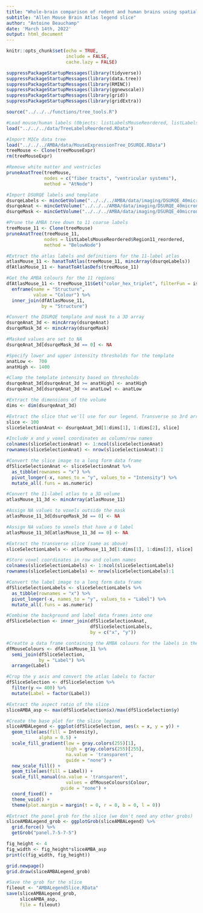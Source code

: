 ```yaml
---
title: "Whole-brain comparison of rodent and human brains using spatial transcriptomics"
subtitle: "Allen Mouse Brain Atlas legend slice"
author: "Antoine Beauchamp"
date: 'March 14th, 2022'
output: html_document
---
```


```r
knitr::opts_chunk$set(echo = TRUE,
                      include = FALSE,
                      cache.lazy = FALSE)
```

```r
suppressPackageStartupMessages(library(tidyverse))
suppressPackageStartupMessages(library(data.tree))
suppressPackageStartupMessages(library(RMINC))
suppressPackageStartupMessages(library(ggnewscale))
suppressPackageStartupMessages(library(grid))
suppressPackageStartupMessages(library(gridExtra))
```

```r
source("../../../functions/tree_tools.R")
```

```r
#Load mouse/human labels (Objects: listLabelsMouseReordered, listLabelsHumanReordered)
load("../../../data/TreeLabelsReordered.RData")

#Import MICe data tree
load("../../../AMBA/data/MouseExpressionTree_DSURQE.RData")
treeMouse <- Clone(treeMouseExpr)
rm(treeMouseExpr)

#Remove white matter and ventricles
pruneAnatTree(treeMouse, 
              nodes = c("fiber tracts", "ventricular systems"),
              method = "AtNode")

#Import DSURQE labels and template
dsurqeLabels <- mincGetVolume("../../../AMBA/data/imaging/DSURQE_40micron_labels.mnc")
dsurqeAnat <- mincGetVolume("../../../AMBA/data/imaging/DSURQE_40micron_average.mnc")
dsurqeMask <- mincGetVolume("../../../AMBA/data/imaging/DSURQE_40micron_mask.mnc")
```

```r
#Prune the AMBA tree down to 11 coarse labels
treeMouse_11 <- Clone(treeMouse)
pruneAnatTree(treeMouse_11,
              nodes = listLabelsMouseReordered$Region11_reordered,
              method = "BelowNode")

#Extract the atlas labels and definitions for the 11-label atlas
atlasMouse_11 <- hanatToAtlas(treeMouse_11, mincArray(dsurqeLabels))
dfAtlasMouse_11 <- hanatToAtlasDefs(treeMouse_11)

#Get the AMBA colours for the 11 regions
dfAtlasMouse_11 <- treeMouse_11$Get("color_hex_triplet", filterFun = isLeaf) %>%
  enframe(name = "Structure",
          value = "Colour") %>% 
  inner_join(dfAtlasMouse_11,
             by = "Structure")
```

```r
#Convert the DSURQE template and mask to a 3D array
dsurqeAnat_3d <- mincArray(dsurqeAnat)
dsurqeMask_3d <- mincArray(dsurqeMask)

#Masked values are set to NA
dsurqeAnat_3d[dsurqeMask_3d == 0] <- NA

#Specify lower and upper intensity thresholds for the template
anatLow <-  700
anatHigh <- 1400

#Clamp the template intensity based on thresholds
dsurqeAnat_3d[dsurqeAnat_3d >= anatHigh] <- anatHigh
dsurqeAnat_3d[dsurqeAnat_3d <= anatLow] <- anatLow

#Extract the dimensions of the volume
dims <- dim(dsurqeAnat_3d)

#Extract the slice that we'll use for our legend. Transverse so 3rd array dimension
slice <- 100
sliceSelectionAnat <- dsurqeAnat_3d[1:dims[1], 1:dims[2], slice]

#Include x and y voxel coordinates as column/row names
colnames(sliceSelectionAnat) <- 1:ncol(sliceSelectionAnat)
rownames(sliceSelectionAnat) <- nrow(sliceSelectionAnat):1

#Convert the slice image to a long form data frame
dfSliceSelectionAnat <- sliceSelectionAnat %>% 
  as_tibble(rownames = "x") %>% 
  pivot_longer(-x, names_to = "y", values_to = "Intensity") %>% 
  mutate_all(.funs = as.numeric)
```

```r
#Convert the 11-label atlas to a 3D volume
atlasMouse_11_3d <- mincArray(atlasMouse_11)

#Assign NA values to voxels outside the mask
atlasMouse_11_3d[dsurqeMask_3d == 0] <- NA

#Assign NA values to voxels that have a 0 label
atlasMouse_11_3d[atlasMouse_11_3d == 0] <- NA

#Extract the transverse slice (same as above)
sliceSelectionLabels <- atlasMouse_11_3d[1:dims[1], 1:dims[2], slice]

#Store voxel coordinates in row and column names
colnames(sliceSelectionLabels) <- 1:ncol(sliceSelectionLabels)
rownames(sliceSelectionLabels) <- nrow(sliceSelectionLabels):1

#Convert the label image to a long form data frame
dfSliceSelectionLabels <- sliceSelectionLabels %>% 
  as_tibble(rownames = "x") %>% 
  pivot_longer(-x, names_to = "y", values_to = "Label") %>% 
  mutate_all(.funs = as.numeric)
```

```r
#Combine the background and label data frames into one
dfSliceSelection <- inner_join(dfSliceSelectionAnat,
                               dfSliceSelectionLabels,
                               by = c("x", "y"))

#Creatte a data frame containing the AMBA colours for the labels in the slice
dfMouseColours <- dfAtlasMouse_11 %>% 
  semi_join(dfSliceSelection,
            by = "Label") %>% 
  arrange(Label)

#Crop the y axis and convert the atlas labels to factor
dfSliceSelection <- dfSliceSelection %>% 
  filter(y <= 400) %>% 
  mutate(Label = factor(Label))

#Extract the aspect ratio of the slice
sliceAMBA_asp <- max(dfSliceSelection$x)/max(dfSliceSelection$y)

#Create the base plot for the slice legend
sliceAMBALegend <- ggplot(dfSliceSelection, aes(x = x, y = y)) + 
  geom_tile(aes(fill = Intensity),
            alpha = 0.5) + 
  scale_fill_gradient(low = gray.colors(255)[1],
                      high = gray.colors(255)[255],
                      na.value = 'transparent',
                      guide = "none") + 
  new_scale_fill() + 
  geom_tile(aes(fill = Label)) + 
  scale_fill_manual(na.value = 'transparent',
                      values = dfMouseColours$Colour,
                    guide = "none") +
  coord_fixed() +
  theme_void() +
  theme(plot.margin = margin(t = 0, r = 0, b = 0, l = 0))

#Extract the panel grob for the slice (we don't need any other grobs)
sliceAMBALegend_grob <- ggplotGrob(sliceAMBALegend) %>% 
  grid.force() %>% 
  getGrob("panel.7-5-7-5")
```

```r
fig_height <- 4
fig_width <- fig_height*sliceAMBA_asp
print(c(fig_width, fig_height))
```

```r
grid.newpage()
grid.draw(sliceAMBALegend_grob)
```

```r
#Save the grob for the slice
fileout <- "AMBALegendSlice.RData"
save(sliceAMBALegend_grob,
     sliceAMBA_asp,
     file = fileout)
```
